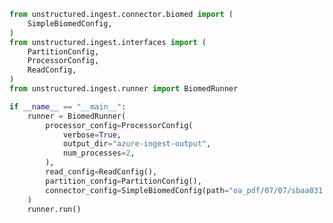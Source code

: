 ```python Python
from unstructured.ingest.connector.biomed import (
    SimpleBiomedConfig,
)
from unstructured.ingest.interfaces import (
    PartitionConfig,
    ProcessorConfig,
    ReadConfig,
)
from unstructured.ingest.runner import BiomedRunner

if __name__ == "__main__":
    runner = BiomedRunner(
        processor_config=ProcessorConfig(
            verbose=True,
            output_dir="azure-ingest-output",
            num_processes=2,
        ),
        read_config=ReadConfig(),
        partition_config=PartitionConfig(),
        connector_config=SimpleBiomedConfig(path="oa_pdf/07/07/sbaa031.073.PMC7234218.pdf"),
    )
    runner.run()
```
